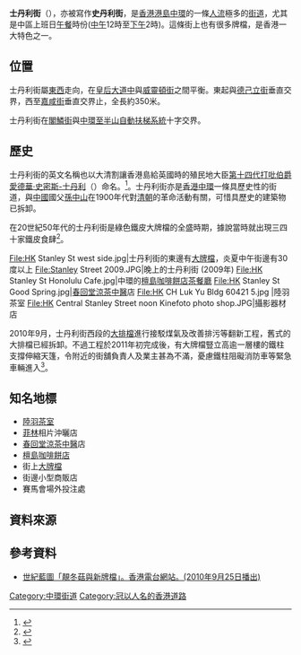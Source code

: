 {{Otheruses|士丹利街 (消歧義)}}
{{Infobox Hong Kong Road
|   中文街道名稱    =  士丹利街
|   英文街道名稱    =  Stanley Street
|   圖片        =  File:Stanley Street 201701.jpg
|   圖片說明    =  士丹利街 (2017年)
|   路段總長度  =  0.31
|   車速限制    =  
|   行車線數量  =  單線單程
|   所在地區    =  [[中西區_(香港)|中西區]][[中環|中環]]
|   起點        =  [[德己立街|德己立街]]
|   終點        =  [[嘉咸街|嘉咸街]]
|   通車日期    =
}}
'''士丹利街'''（{{lang-en|'''Stanley Street'''}}），亦被寫作'''史丹利街'''，是[[香港|香港]][[港島|港島]][[中環|中環]]的一條[[人流|人流]]極多的[[街道|街道]]，尤其是中區上班日[[午餐|午餐]]時份([[中午|中午]]12時至[[下午|下午]]2時)。這條街上也有很多牌檔，是香港一大特色之一。

== 位置 ==
士丹利街屬[[東|東]][[西|西]]走向，在[[皇后大道|皇后大道中]]與[[威靈頓街|威靈頓街]]之間平衡。東起與[[德己立街|德己立街]]垂直交界，西至[[嘉咸街|嘉咸街]]垂直交界止，全長約350米。

士丹利街在[[閣麟街|閣鱗街]]與[[中環至半山自動扶梯系統|中環至半山自動扶梯系統]]十字交界。

== 歷史 ==
士丹利街的英文名稱也以大清割讓香港島給英國時的殖民地大臣[[第十四代德比伯爵愛德華·史密斯-斯坦利|第十四代打吡伯爵愛德華·史密斯-士丹利]]（{{lang|en|'''Edward Smith-Stanley, 14th Earl of Derby'''}}）命名。<ref>{{cite book |title= Signs of a Colonial Era|last1= Yanne|first1=Andrew|last2= Heller|first2= Gillis|year= 2009|publisher=[[Hong_Kong_University_Press|Hong Kong University Press]]|page= 30|isbn= 9789622099449}}</ref>。士丹利街亦是[[香港|香港]][[中環|中環]]一條具歷史性的街道，與[[中國|中國]]國父[[孫中山|孫中山]]在1900年代對[[清朝|清朝]]的革命活動有關，可惜具歷史的建築物已拆卸。

在20世紀50年代的士丹利街是綠色鐵皮大牌檔的全盛時期，據說當時就出現三四十家鐵皮食肆<ref>{{cite web|url=http://www.discoverhongkong.com/tramguide/tc/merchant_detail.jsp?spot_id=40|title=士丹利街大牌檔|last=|first=|coauthors=|date=2008|publisher=叮叮 - 香港電車地圖。香港旅遊發展局網站|accessdate=2011-05-10|deadurl=yes|archiveurl=https://web.archive.org/web/20081205134157/http://www.discoverhongkong.com/tramguide/tc/merchant_detail.jsp?spot_id=40|archivedate=2008-12-05}}</ref>。

<gallery>
File:HK Stanley St west side.jpg|士丹利街的東邊有[[大牌檔|大牌檔]]，炎夏中午街邊有30度以上  
File:Stanley Street 2009.JPG|晚上的士丹利街 (2009年)
File:HK Stanley St Honolulu Cafe.jpg|中環的[[檀島咖啡餅店|檀島咖啡餅店]][[茶餐廳|茶餐廳]] 
File:HK Stanley St Good Spring.jpg|[[春回堂|春回堂]][[涼茶|涼茶]][[中醫|中醫]]店 
File:HK CH Luk Yu Bldg 60421 5.jpg |陸羽茶室
File:HK Central Stanley Street noon Kinefoto photo shop.JPG|攝影器材店
</gallery>

2010年9月，士丹利街西段的[[大排檔|大排檔]]進行接駁煤氣及改善排污等翻新工程，舊式的大排檔已經拆卸。不過工程於2011年初完成後，有大牌檔豎立高逾一層樓的鐵柱支撐伸縮天篷，令附近的街舖負責人及業主甚為不滿，憂慮鐵柱阻礙消防車等緊急車輛進入<ref>{{cite news| title = 士丹利街牌檔天篷 阻消防車| date = 2011-01-26| url = http://orientaldaily.on.cc/cnt/news/20110126/00176_062.html| work = 東方日報| accessdate = 2011-05-10| archive-date = 2020-03-19| archive-url = https://web.archive.org/web/20200319222120/https://orientaldaily.on.cc/cnt/news/20110126/00176_062.html}}</ref>。

== 知名地標 ==
* [[陸羽茶室|陸羽茶室]]
* [[菲林|菲林]]相片沖曬店
* [[春回堂|春回堂]][[涼茶|涼茶]][[中醫|中醫]]店
* [[檀島咖啡餅店|檀島咖啡餅店]]
* 街上[[大牌檔|大牌檔]]
* 街邊小型商販店
* 賽馬會場外投注處

==資料來源==
{{Reflist}}

==參考資料==
*[http://programme.rthk.org.hk/rthk/tv/programme.php?name=tv/blueprint&d=2010-09-25&p=4863&e=117183&m=episode 世紀藍圖「靚冬菇與新牌檔」。香港電台網站。(2010年9月25日播出)]

{{commonscat|Stanley Street, Hong Kong}}

[[Category:中環街道|Category:中環街道]]
[[Category:冠以人名的香港道路|Category:冠以人名的香港道路]]
